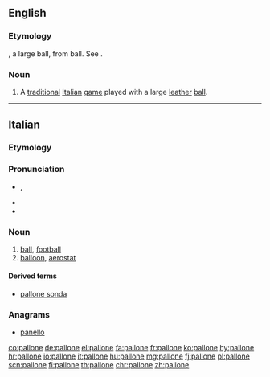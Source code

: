 ==English==

===Etymology===
{{etyl|it|en}}, a large ball, from {{term|palla}} ball. See {{term|balloon}}.

===Noun===
{{en-noun|-}}

# A [[traditional]] [[Italian]] [[game]] played with a large [[leather]] [[ball]].

----

==Italian==

===Etymology===
{{suffix|palla|one|lang=it}}

===Pronunciation===
* {{IPA|/pal.ˈlo.ne/|[pal.ˈloː.ne]|lang=it}}, {{X-SAMPA|/pal."lo.ne/}}
* {{rhymes|one|lang=it}}
* {{hyphenation|pal|ló|ne}}

===Noun===
{{it-noun|m|palloni}}

# [[ball]], [[football]]
# [[balloon]], [[aerostat]]

====Derived terms====
* [[pallone sonda]]

===Anagrams===
* [[panello#Italian|panello]]

[[co:pallone]]
[[de:pallone]]
[[el:pallone]]
[[fa:pallone]]
[[fr:pallone]]
[[ko:pallone]]
[[hy:pallone]]
[[hr:pallone]]
[[io:pallone]]
[[it:pallone]]
[[hu:pallone]]
[[mg:pallone]]
[[fj:pallone]]
[[pl:pallone]]
[[scn:pallone]]
[[fi:pallone]]
[[th:pallone]]
[[chr:pallone]]
[[zh:pallone]]